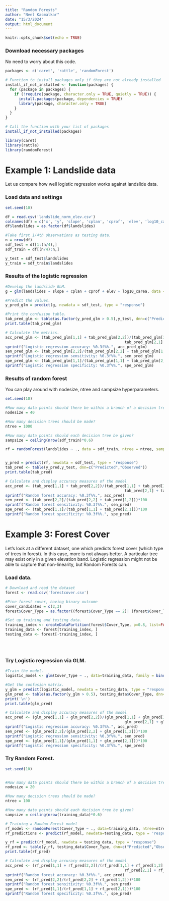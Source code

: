 ```yaml
---
title: "Random Forests"
author: "Neel Kasmalkar"
date: "15/3/2024"
output: html_document
---
```


```r
knitr::opts_chunk$set(echo = TRUE)
```

### Download necessary packages
No need to worry about this code.

```r
packages <- c('caret', 'rattle', 'randomForest') 

# Function to install packages only if they are not already installed
install_if_not_installed <- function(packages) {
  for (package in packages) {
    if (!require(package, character.only = TRUE, quietly = TRUE)) {
      install.packages(package, dependencies = TRUE)
      library(package, character.only = TRUE)
    }
  }
}

# Call the function with your list of packages
install_if_not_installed(packages)

library(caret)
library(rattle)
library(randomForest)

```

# Example 1: Landslide data

Let us compare how well logistic regression works against landslide data.

### Load data and settings

```r
set.seed(10)

df = read.csv('landslide_norm_elev.csv')
colnames(df) = c('x', 'y', 'slope', 'cplan', 'cprof', 'elev', 'log10_carea', 'landslides')
df$landslides = as.factor(df$landslides)

#Take first 1/4th observations as testing data.
n = nrow(df)
sdf_test = df[1:(n/4),]
sdf_train = df[(n/4):n,]

y_test = sdf_test$landslides
y_train = sdf_train$landslides
```

### Results of the logistic regression

```r

#Develop the landslide GLM.
g = glm(landslides ~ slope + cplan + cprof + elev + log10_carea, data = sdf_train, family = binomial('logit'))

#Predict the values.
y_pred_glm = predict(g, newdata = sdf_test, type = "response")

#Print the confusion table.
tab_pred_glm <- table(as.factor(y_pred_glm > 0.5),y_test, dnn=c("Predicted","Observed"))
print.table(tab_pred_glm)

# Calculate the metrics.
acc_pred_glm <- (tab_pred_glm[1,1] + tab_pred_glm[2,2])/(tab_pred_glm[1,1] + tab_pred_glm[1,2] + 
                                                     tab_pred_glm[2,1] + tab_pred_glm[2,2])*100
sprintf("Logistic regression accuracy: %0.3f%%.", acc_pred_glm)
sen_pred_glm <- (tab_pred_glm[2,2]/(tab_pred_glm[2,2] + tab_pred_glm[1,2]))*100
sprintf("Logistic regression sensitivity: %0.3f%%.", sen_pred_glm)
spe_pred_glm <- (tab_pred_glm[1,1]/(tab_pred_glm[1,1] + tab_pred_glm[2,1]))*100
sprintf("Logistic regression specificity: %0.3f%%.", spe_pred_glm)
```

### Results of random forest

You can play around with nodesize, ntree and sampsize hyperparameters.
```r
set.seed(10)

#How many data points should there be within a branch of a decision tree?
nodesize = 40

#How many decision trees should be made?
ntree = 1000

#How many data points should each decision tree be given?
sampsize = ceiling(nrow(sdf_train)*0.6)

rf = randomForest(landslides ~ ., data = sdf_train, ntree = ntree, sampsize = sampsize, importance =TRUE, nodesize = nodesize, method= 'classification')


y_pred = predict(rf, newdata = sdf_test, type = "response")
tab_pred <- table(y_pred,y_test, dnn=c("Predicted","Observed"))
print.table(tab_pred)

# Calculate and display accuracy measures of the model
acc_pred <- (tab_pred[1,1] + tab_pred[2,2])/(tab_pred[1,1] + tab_pred[1,2] + 
                                                     tab_pred[2,1] + tab_pred[2,2])*100
sprintf("Random forest accuracy: %0.3f%%.", acc_pred)
sen_pred <- (tab_pred[2,2]/(tab_pred[2,2] + tab_pred[1,2]))*100
sprintf("Random forest sensitivity: %0.3f%%.", sen_pred)
spe_pred <- (tab_pred[1,1]/(tab_pred[1,1] + tab_pred[2,1]))*100
sprintf("Random forest specificity: %0.3f%%.", spe_pred)
```
# Example 3: Forest Cover

Let's look at a different dataset, one which predicts forest cover (which type of trees in forest). 
In this case, more is not always better. A particular tree may exist only in a given elevation band.
Logistic regression might not be able to capture that non-linearity, but Random Forests can.

### Load data.
```r

# Download and read the dataset
forest <- read.csv('forestcover.csv')

#Pine forest cover, having binary outcome
cover_candidates = c(2,3)
forest$Cover_Type = as.factor((forest$Cover_Type == 2)| (forest$Cover_Type == 3))

#Set up training and testing data.
training_index <- createDataPartition(forest$Cover_Type, p=0.8, list=FALSE)
training_data <- forest[training_index, ]
testing_data <- forest[-training_index, ]





```

### Try Logistic regression via GLM.
```r

#Train the model.
logistic_model <- glm(Cover_Type ~ ., data=training_data, family = binomial('logit'))

#Get the confusion matrix.
y_glm = predict(logistic_model, newdata = testing_data, type = "response")
glm_pred <- table(as.factor(y_glm > 0.5), testing_data$Cover_Type, dnn=c("Predicted","Observed"))
print('\n')
print.table(glm_pred)

# Calculate and display accuracy measures of the model
acc_pred <- (glm_pred[1,1] + glm_pred[2,2])/(glm_pred[1,1] + glm_pred[1,2] + 
                                                     glm_pred[2,1] + glm_pred[2,2])*100
sprintf("Logistic regression accuracy: %0.3f%%.", acc_pred)
sen_pred <- (glm_pred[2,2]/(glm_pred[2,2] + glm_pred[1,2]))*100
sprintf("Logistic regression sensitivity: %0.3f%%.", sen_pred)
spe_pred <- (glm_pred[1,1]/(glm_pred[1,1] + glm_pred[2,1]))*100
sprintf("Logistic regression specificity: %0.3f%%.", spe_pred)
```

### Try Random Forest.

```r

set.seed(10)


#How many data points should there be within a branch of a decision tree?
nodesize = 20

#How many decision trees should be made?
ntree = 100

#How many data points should each decision tree be given?
sampsize = ceiling(nrow(training_data)*0.6)

# Training a Random Forest model
rf_model <- randomForest(Cover_Type ~ ., data=training_data, ntree=ntree, nodesize = nodesize, sampsize = sampsize, method = 'classification')
rf_predictions <- predict(rf_model, newdata=testing_data, type = 'response')

y_rf = predict(rf_model, newdata = testing_data, type = "response")
rf_pred <- table(y_rf, testing_data$Cover_Type, dnn=c("Predicted","Observed"))
print.table(rf_pred)

# Calculate and display accuracy measures of the model
acc_pred <- (rf_pred[1,1] + rf_pred[2,2])/(rf_pred[1,1] + rf_pred[1,2] + 
                                                     rf_pred[2,1] + rf_pred[2,2])*100
sprintf("Random forest accuracy: %0.3f%%.", acc_pred)
sen_pred <- (rf_pred[2,2]/(rf_pred[2,2] + rf_pred[1,2]))*100
sprintf("Random forest sensitivity: %0.3f%%.", sen_pred)
spe_pred <- (rf_pred[1,1]/(rf_pred[1,1] + rf_pred[2,1]))*100
sprintf("Random forest specificity: %0.3f%%.", spe_pred)

```